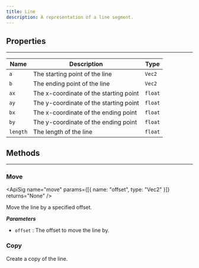 ```yaml
---
title: Line
description: A representation of a line segment.
---
```


## Properties
<hr style={{marginBottom: 0}} />

| Name | Description | Type |
| --- | --- | --- |
| `a` | The starting point of the line | `Vec2` |
| `b` | The ending point of the line | `Vec2` |
| `ax` | The x-coordinate of the starting point | `float` |
| `ay` | The y-coordinate of the starting point | `float` |
| `bx` | The x-coordinate of the ending point | `float` |
| `by` | The y-coordinate of the ending point | `float` |
| `length` | The length of the line | `float` |

## Methods
---

### Move
<div className="api-card">

<ApiSig name="move" params={[{ name: "offset", type: "Vec2" }]} returns="None" />

Move the line by a specified offset.

_**Parameters**_
- `offset` : The offset to move the line by.

</div>

### Copy
<div className="api-card">

<ApiSig name="copy" returns="Line" />

Create a copy of the line.

</div>
